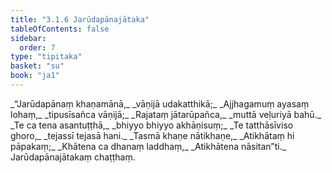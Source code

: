 ```yaml
---
title: "3.1.6 Jarūdapānajātaka"
tableOfContents: false
sidebar:
  order: 7
type: "tipitaka"
basket: "su"
book: "ja1"
---
```



<DynamicBreadcrumb />

<Division number="16" book="ja1" bookNo="22" page="202">

<Paragraph number="690" type="verses" book="ja1">
_“Jarūdapānaṃ khaṇamānā,_  
_vāṇijā udakatthikā;_  
_Ajjhagamuṃ ayasaṃ lohaṃ,_  
_tipusīsañca vāṇijā;_  
_Rajataṃ jātarūpañca,_  
_muttā veḷuriyā bahū._  

</Paragraph>

</Division>
<Division number="17" book="ja1" bookNo="22" page="202">

<Paragraph number="691" type="verses" book="ja1">
_Te ca tena asantuṭṭhā,_  
_bhiyyo bhiyyo akhāṇisuṃ;_  
_Te tatthāsīviso ghoro,_  
_tejassī tejasā hani._  

</Paragraph>

</Division>
<Division number="18" book="ja1" bookNo="22" page="202">

<Paragraph number="692" type="verses" book="ja1">
_Tasmā khaṇe nātikhaṇe,_  
_Atikhātaṃ hi pāpakaṃ;_  
_Khātena ca dhanaṃ laddhaṃ,_  
_Atikhātena nāsitan”ti._  


</Paragraph>
</Division>

<Paragraph number="693" type="center" book="ja1">
Jarūdapānajātakaṃ chaṭṭhaṃ.
</Paragraph>